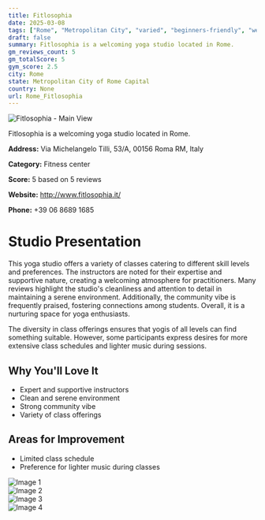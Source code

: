 ```yaml
---
title: Fitlosophia
date: 2025-03-08
tags: ["Rome", "Metropolitan City", "varied", "beginners-friendly", "welcoming", "clean", "Rome"]  
draft: false
summary: Fitlosophia is a welcoming yoga studio located in Rome.
gm_reviews_count: 5
gm_totalScore: 5
gym_score: 2.5
city: Rome
state: Metropolitan City of Rome Capital
country: None
url: Rome_Fitlosophia
---
```


<div className="aspect-[16/9] relative my-8">
  <img 
    src="https://lh5.googleusercontent.com/p/AF1QipN5x_KESR29ED1ITcCWpXLK6Q63snhmDMlptExW=w1920-h1080-k-no"
    alt="Fitlosophia - Main View"
    className="object-cover absolute inset-0 w-full h-full rounded-lg"
  />
</div>

Fitlosophia is a welcoming yoga studio located in Rome.

**Address:** Via Michelangelo Tilli, 53/A, 00156 Roma RM, Italy

**Category:** Fitness center

**Score:** 5 based on 5 reviews

**Website:** http://www.fitlosophia.it/

**Phone:** +39 06 8689 1685

# Studio Presentation

This yoga studio offers a variety of classes catering to different skill levels and preferences. The instructors are noted for their expertise and supportive nature, creating a welcoming atmosphere for practitioners. Many reviews highlight the studio's cleanliness and attention to detail in maintaining a serene environment. Additionally, the community vibe is frequently praised, fostering connections among students. Overall, it is a nurturing space for yoga enthusiasts.

The diversity in class offerings ensures that yogis of all levels can find something suitable. However, some participants express desires for more extensive class schedules and lighter music during sessions.

## Why You'll Love It

- Expert and supportive instructors
- Clean and serene environment
- Strong community vibe
- Variety of class offerings

## Areas for Improvement

- Limited class schedule
- Preference for lighter music during classes

<div className="grid grid-cols-1 xl:grid-cols-2 gap-4 my-8">
<div className="aspect-[4/3] relative"><img src="https://lh5.googleusercontent.com/p/AF1QipMRhc_kb42OYcAkRRyp-QkTT9FMCAclp9UxwCjZ=w1920-h1080-k-no" alt="Image 1" className="object-cover absolute inset-0 w-full h-full rounded-lg" /></div>
<div className="aspect-[4/3] relative"><img src="https://lh5.googleusercontent.com/p/AF1QipOafdmK7UUywlirjEdhJqPM2tUvRIWxVkjIAERM=w1920-h1080-k-no" alt="Image 2" className="object-cover absolute inset-0 w-full h-full rounded-lg" /></div>
<div className="aspect-[4/3] relative"><img src="https://lh5.googleusercontent.com/p/AF1QipPQyU90-AnatvcD4LLA0pj-CVplwNfNBvdE9-9H=w1920-h1080-k-no" alt="Image 3" className="object-cover absolute inset-0 w-full h-full rounded-lg" /></div>
<div className="aspect-[4/3] relative"><img src="https://lh5.googleusercontent.com/p/AF1QipMS5AGZYJ6pleZicBjsQY-A29X0IXYqznZwYckC=w1920-h1080-k-no" alt="Image 4" className="object-cover absolute inset-0 w-full h-full rounded-lg" /></div>
</div>